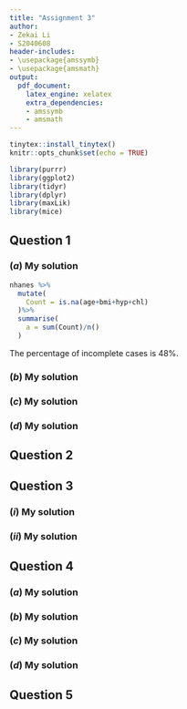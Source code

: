 ```yaml
---
title: "Assignment 3"
author:
- Zekai Li
- S2040608
header-includes:
- \usepackage{amssymb}
- \usepackage{amsmath}
output:
  pdf_document:
    latex_engine: xelatex
    extra_dependencies:
    - amssymb
    - amsmath
---
```


```r
tinytex::install_tinytex()
knitr::opts_chunk$set(echo = TRUE)
```

```r
library(purrr)
library(ggplot2)
library(tidyr)
library(dplyr)
library(maxLik)
library(mice)
```

## Question 1

### $(a)$ My solution
```r
nhanes %>%
  mutate(
    Count = is.na(age+bmi+hyp+chl)
  )%>%
  summarise(
    a = sum(Count)/n()
  )
```
The percentage of incomplete cases is 48%.

### $(b)$ My solution


### $(c)$ My solution


### $(d)$ My solution


## Question 2


## Question 3

### $(i)$ My solution


### $(ii)$ My solution


## Question 4

### $(a)$ My solution


### $(b)$ My solution


### $(c)$ My solution


### $(d)$ My solution


## Question 5




